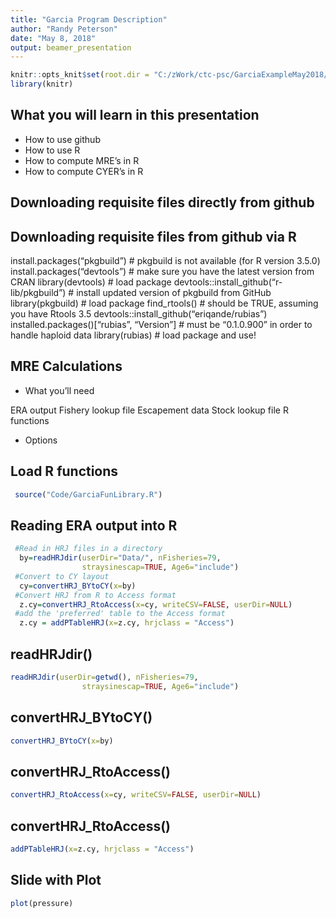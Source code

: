 ```yaml
---
title: "Garcia Program Description"
author: "Randy Peterson"
date: "May 8, 2018"
output: beamer_presentation
---
```


```r
knitr::opts_knit$set(root.dir = "C:/zWork/ctc-psc/GarciaExampleMay2018/") #set root directory
library(knitr)
```

## What you will learn in this presentation

- How to use github
- How to use R
- How to compute MRE's in R
- How to compute CYER's in R

## Downloading requisite files directly from github

## Downloading requisite files from github via R

install.packages("pkgbuild") # pkgbuild is not available (for R version 3.5.0)
install.packages("devtools") # make sure you have the latest version from CRAN
library(devtools) # load package
devtools::install_github("r-lib/pkgbuild") # install updated version of pkgbuild from GitHub
library(pkgbuild) # load package
find_rtools() # should be TRUE, assuming you have Rtools 3.5
devtools::install_github("eriqande/rubias")
installed.packages()["rubias", "Version"]  # must be "0.1.0.900" in order to handle haploid data
library(rubias)  # load package and use!

## MRE Calculations

- What you'll need

ERA output
Fishery lookup file
Escapement data
Stock lookup file
R functions

- Options

## Load R functions

```r
 source("Code/GarciaFunLibrary.R")
```

## Reading ERA output into R

```r
 #Read in HRJ files in a directory
  by=readHRJdir(userDir="Data/", nFisheries=79, 
                straysinescap=TRUE, Age6="include")
 #Convert to CY layout
  cy=convertHRJ_BYtoCY(x=by)
 #Convert HRJ from R to Access format
  z.cy=convertHRJ_RtoAccess(x=cy, writeCSV=FALSE, userDir=NULL)
 #add the 'preferred' table to the Access format
  z.cy = addPTableHRJ(x=z.cy, hrjclass = "Access")
```

## readHRJdir()
```r
readHRJdir(userDir=getwd(), nFisheries=79, 
                straysinescap=TRUE, Age6="include")
```

## convertHRJ_BYtoCY()
```r
convertHRJ_BYtoCY(x=by)
```

## convertHRJ_RtoAccess()
```r
convertHRJ_RtoAccess(x=cy, writeCSV=FALSE, userDir=NULL)
```

## convertHRJ_RtoAccess()
```r
addPTableHRJ(x=z.cy, hrjclass = "Access")
```

## Slide with Plot

```r
plot(pressure)
```

